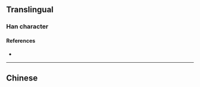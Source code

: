 {{also|潯}}
{{character info}}
==Translingual==

===Han character===
{{Han char|rn=85|rad=水|as=06|sn=9|four=|canj=ESMI,XESMI|ids=⿰氵寻}}

====References====
* {{Han ref|kx=0623.171|hdz=31617.010|uh=6D54|ud=27988}}

----

==Chinese==
{{zh-see|潯}}